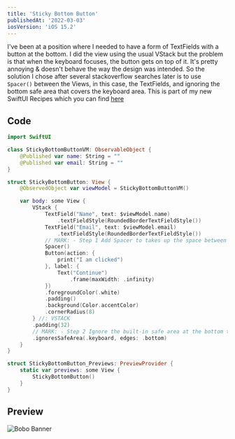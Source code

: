 ```yaml
---
title: 'Sticky Bottom Button'
publishedAt: '2022-03-03'
iosVersion: 'iOS 15.2'
---
```

I've been at a position where I needed to have a form of TextFields with a button at the bottom. I did the view using the usual VStack but the problem is that when the keyboard focuses, the button gets on top of it. It's pretty annoying & doesn't behave the way the design was intended.
So the solution I chose after several stackoverflow searches later is to use `Spacer()` between the Views, in this case, the TextFields, and ignoring the bottom safe area that covers the keyboard area.
This is part of my new SwiftUI Recipes which you can find [here](https://github.com/azurast/SwiftUI-Recipes/blob/main/SwiftUI%20Recipes/StickyBottomButton.swift)

## Code

```swift
import SwiftUI

class StickyBottomButtonVM: ObservableObject {
    @Published var name: String = ""
    @Published var email: String = ""
}

struct StickyBottomButton: View {
    @ObservedObject var viewModel = StickyBottomButtonVM()

    var body: some View {
        VStack {
            TextField("Name", text: $viewModel.name)
                .textFieldStyle(RoundedBorderTextFieldStyle())
            TextField("Email", text: $viewModel.email)
                .textFieldStyle(RoundedBorderTextFieldStyle())
            // MARK: - Step 1 Add Spacer to takes up the space between the TextFields (or any view) and Button
            Spacer()
            Button(action: {
                print("I am clicked")
            }, label: {
                Text("Continue")
                    .frame(maxWidth: .infinity)
            })
            .foregroundColor(.white)
            .padding()
            .background(Color.accentColor)
            .cornerRadius(8)
        } //: VSTACK
        .padding(32)
        // MARK: - Step 2 Ignore the built-in safe area at the bottom that covers the area of the keyboard
        .ignoresSafeArea(.keyboard, edges: .bottom)
    }
}

struct StickyBottomButton_Previews: PreviewProvider {
    static var previews: some View {
        StickyBottomButton()
    }
}
```

## Preview
<Image
    alt="Bobo Banner"
    src="/images/snippets/sticky-bottom-button/before-after.png"
    width={1194}
    height={1302}
  />
